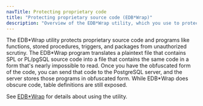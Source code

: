 ```yaml
---
navTitle: Protecting proprietary code
title: "Protecting proprietary source code (EDB*Wrap)"
description: "Overview of the EDB*Wrap utility, which you use to protect proprietary source code and programs"
---
```


The EDB\*Wrap utility protects proprietary source code and programs like functions, stored procedures, triggers, and packages from unauthorized scrutiny. The EDB\*Wrap program translates a plaintext file that contains SPL or PL/pgSQL source code into a file that contains the same code in a form that's nearly impossible to read. Once you have the obfuscated form of the code, you can send that code to the PostgreSQL server, and the server stores those programs in obfuscated form. While EDB\*Wrap does obscure code, table definitions are still exposed.

See [EDB*Wrap](/epas/latest/epas_security_guide/03_edb_wrap/) for details about using the utility.

